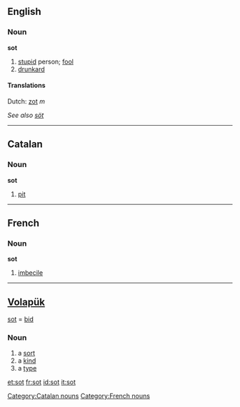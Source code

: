 ==English==

===Noun===
'''sot'''
#[[stupid]] person; [[fool]]
#[[drunkard]]

====Translations====
Dutch: [[zot]] ''m''

''See also [[söt]]''

----

==Catalan==
===Noun===
'''sot'''

# [[pit]]

[[Category:Catalan nouns]]

----

==French==
===Noun===
'''sot'''

# [[imbecile]]

[[Category:French nouns]]

----

==[[Volapük]]== 
[[sot]] = [[bid]]

===Noun=== 
# a [[sort]]
# a [[kind]] 
# a [[type]]

[[et:sot]]
[[fr:sot]]
[[id:sot]]
[[it:sot]]